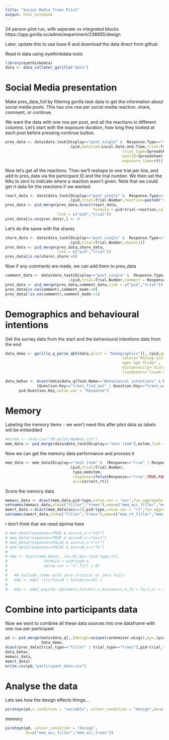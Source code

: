```yaml
---
title: "Social Media Trees Pilot"
output: html_notebook
---
```


24 person pilot run, with seperate vs integrated blocks
https://app.gorilla.sc/admin/experiment/238955/design

Later, update this to use base R and download the data direct from github

Read in data using eyethinkdata tools

```r
library(eyethinkdata)
data <- data_collator_gorilla("data")
```

# Social Media presentation

Make pres_data_full by filtering gorilla task data to get the information about social media posts. This has one row per social media reaction, share, comment, or continue.

We want the data with one row per post, and all the reactions in different columns. Let's start with the exposure duration, how long they looked at each post before pressing continue button.

```r
pres_data <- data$data_task[Display=="post_single" &  Response.Type=="continue",
                            .(pid,datetime=Local.Date.and.Time,trial=Trial.Number,
                                                    trial_type=Spreadsheet..type,
                                                    postID=Spreadsheet..accountName, # change later to an item tag
                                                    exposure_time=rt)]
```

Now let's get all the reactions. Then we'll reshape to one trial per line, and add to pres_data via the participant ID and the trial number. We then set the NAs to zero to indicate where a reaction wasn't given. Note that we could get rt data for the reactions if we wanted.

```r
react_data <- data$data_task[Display=="post_single" &  Response.Type=="action" & Tag =="react",
                            .(pid,trial=Trial.Number,reaction=paste0("react_",Response),rt,react=1)]
pres_data <- pid_merge(pres_data,dcast(react_data,
                                       formula = pid+trial~reaction,value.var = "react"),
                       link = c("pid","trial"))
pres_data[is.na(pres_data),] <- 0
```

Let's do the same with the shares

```r
share_data <- data$data_task[Display=="post_single" &  Response.Type=="action" & Tag =="share",
                            .(pid,trial=Trial.Number,share=1)]
pres_data <- pid_merge(pres_data,share_data,
                       link = c("pid","trial"))
pres_data[is.na(share),share:=0]
```

Now if any comments are made, we can add them to pres_data

```r
comment_data <- data$data_task[Display=="post_single" &  Response.Type=="action" & Tag =="comment",
                            .(pid,trial=Trial.Number,comment = Response)]
pres_data <- pid_merge(pres_data,comment_data,link = c("pid","trial"))
pres_data[is.na(comment),comment_made:=0]
pres_data[!is.na(comment),comment_made:=1]
```

# Demographics and behavioural intentions

Get the survey data from the start and the behavioural intentions data from the end

```r
data_demo <- gorilla_q_parse_qb2(data,qlist = "Demographics")[,.(pid,gender=`Multiple Choice`,
                                                    salary=`Rating Scale_quantised`,
                                                    age=`age Slider`,
                                                    distancecity=`distance Slider`,
                                                    livedyears=`lived Slider`)]

data_behav <- dcast(data$data_q[Task.Name=="Behavioural intentions" & Response.Type=="response" & 
              (Question.Key=="trees_find_out" | Question.Key=="trees_water")],
      pid~Question.Key,value.var = "Response")
```


# Memory

Labeling the memory items - we won't need this after pilot data as labels will be embedded

```r
#mitem <- read.csv("SM pilot/memkey.csv")
mem_data <- pid_merge(data$data_task[Display=="test item"],mitem,link = "Spreadsheet..question")
```

Now we can get the memory data performance and process it

```r
mem_data <- mem_data[Display=="test item" &  (Response=="true" | Response=="false"),
                            .(pid,trial=Trial.Number,
                              type,memitem,
                              response=ifelse(Response=="true",TRUE,FALSE),
                              acc=Correct,rt)]
```

Score the memory data
```r
memacc_data <- dcast(mem_data,pid~type,value.var = "acc",fun.aggregate = mean)
setnames(memacc_data,old=c("filler","trees"),new=c("mem_acc_filler","mem_acc_trees"))
memrt_data <-dcast(mem_data[acc==1],pid~type,value.var = "rt",fun.aggregate = mean)
setnames(memrt_data,old=c("filler","trees"),new=c("mem_rt_filler","mem_rt_trees"))
```

I don't think that we need dprime here

```r
# mem_data[response==TRUE & acc==1,s:="hit"]
# mem_data[response==TRUE & acc==0,s:="miss"]
# mem_data[response==FALSE & acc==1,s:="cr"]
# mem_data[response==FALSE & acc==0,s:="fa"]
# 
# mdw <- dcast(mem_data[,.(n=.N),by=.(pid,type,s)],
#                formula = pid+type~s,
#                value.var = "n",fill = 0)
# 
#   ## exclude items with zero critical or zero foils
#   mdw <- mdw[ !(cr+fa==0 | hit+miss==0) ]
# 
#   mdw <- mdw[,psycho::dprime(n_hit=hit,n_miss=miss,n_fa = fa,n_cr = cr),by=.(pid,type)]
```

# Combine into participants data

Now we want to combine all these data sources into one dataframe with one row per participant

```r
pd <- pid_merge(data$data_q[,.(design=unique(randomiser.wisg)),by=.(pid)],
                data_demo,
dcast(pres_data[trial_type=="filler" | trial_type=="trees"],pid~trial_type,fun.aggregate = mean,value.var =  c("exposure_time", "react_angry","react_disgust","react_heart", "react_laugh",    "react_like","react_sad","react_surprise", "share",  "comment_made"  )),
data_behav,
memacc_data,
memrt_data)
write.csv(pd,"participant_data.csv")
```

# Analyse the data

Lets see how the design effects things...
```r
pirateye(pd,x_condition = "variable", colour_condition = "design",dv=c("exposure_time_filler","exposure_time_trees"))
```

memory

```r
pirateye(pd, colour_condition = "design",
         dv=c("mem_acc_filler","mem_acc_trees"))

```




